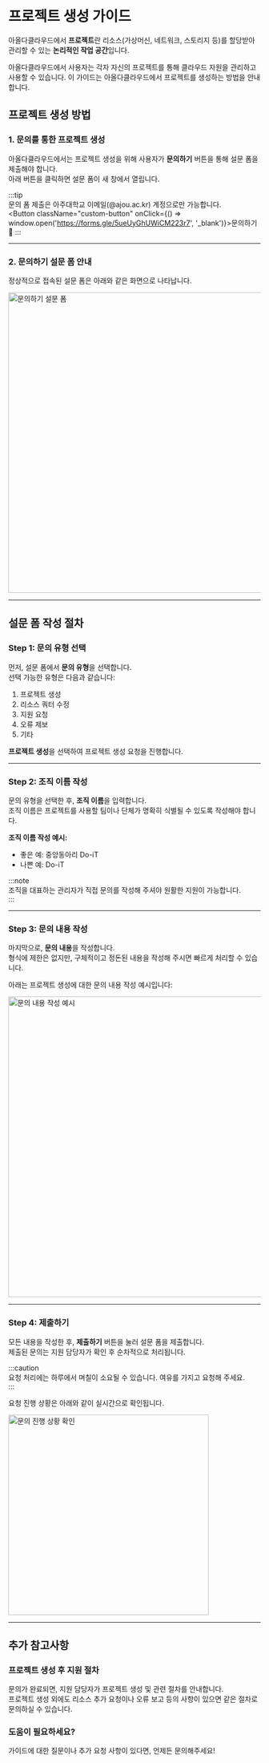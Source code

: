 
# 프로젝트 생성 가이드

아올다클라우드에서 **프로젝트**란 리소스(가상머신, 네트워크, 스토리지 등)를 할당받아 관리할 수 있는 **논리적인 작업 공간**입니다.  

아올다클라우드에서 사용자는 각자 자신의 프로젝트를 통해 클라우드 자원을 관리하고 사용할 수 있습니다. 이 가이드는 아올다클라우드에서 프로젝트를 생성하는 방법을 안내합니다.

## 프로젝트 생성 방법

### 1. 문의를 통한 프로젝트 생성

아올다클라우드에서는 프로젝트 생성을 위해 사용자가 **문의하기** 버튼을 통해 설문 폼을 제출해야 합니다.  
아래 버튼을 클릭하면 설문 폼이 새 창에서 열립니다.

:::tip  
문의 폼 제출은 아주대학교 이메일(@ajou.ac.kr) 계정으로만 가능합니다.  
<Button className="custom-button" onClick={() => window.open('https://forms.gle/5ueUyGhUWiCM223r7', '_blank')}>문의하기 🤔</Button>
:::

---

### 2. 문의하기 설문 폼 안내

정상적으로 접속된 설문 폼은 아래와 같은 화면으로 나타납니다.

<img src="/img/guide/intro/01/01-문의하기.png" alt="문의하기 설문 폼" width="600"/>

---

## 설문 폼 작성 절차

### Step 1: 문의 유형 선택

먼저, 설문 폼에서 **문의 유형**을 선택합니다.  
선택 가능한 유형은 다음과 같습니다:

1. 프로젝트 생성  
2. 리소스 쿼터 수정  
3. 지원 요청  
4. 오류 제보  
5. 기타  

**프로젝트 생성**을 선택하여 프로젝트 생성 요청을 진행합니다.

---

### Step 2: 조직 이름 작성

문의 유형을 선택한 후, **조직 이름**을 입력합니다.  
조직 이름은 프로젝트를 사용할 팀이나 단체가 명확히 식별될 수 있도록 작성해야 합니다.  

**조직 이름 작성 예시:**  
- 좋은 예: 중앙동아리 Do-iT  
- 나쁜 예: Do-iT  

:::note  
조직을 대표하는 관리자가 직접 문의를 작성해 주셔야 원활한 지원이 가능합니다.  
:::

---

### Step 3: 문의 내용 작성

마지막으로, **문의 내용**을 작성합니다.  
형식에 제한은 없지만, 구체적이고 정돈된 내용을 작성해 주시면 빠르게 처리할 수 있습니다.

아래는 프로젝트 생성에 대한 문의 내용 작성 예시입니다:

<img src="/img/guide/intro/01/02-문의내용.png" alt="문의 내용 작성 예시" width="600"/>

---

### Step 4: 제출하기

모든 내용을 작성한 후, **제출하기** 버튼을 눌러 설문 폼을 제출합니다.  
제출된 문의는 지원 담당자가 확인 후 순차적으로 처리됩니다.

:::caution  
요청 처리에는 하루에서 며칠이 소요될 수 있습니다. 여유를 가지고 요청해 주세요.  
:::

요청 진행 상황은 아래와 같이 실시간으로 확인됩니다.

<img src="/img/guide/intro/01/03-문의확인.png" alt="문의 진행 상황 확인" width="400"/>

---

## 추가 참고사항

### 프로젝트 생성 후 지원 절차
문의가 완료되면, 지원 담당자가 프로젝트 생성 및 관련 절차를 안내합니다.  
프로젝트 생성 외에도 리소스 추가 요청이나 오류 보고 등의 사항이 있으면 같은 절차로 문의하실 수 있습니다.


### 도움이 필요하세요?

가이드에 대한 질문이나 추가 요청 사항이 있다면, 언제든 문의해주세요!